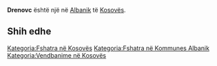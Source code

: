 {{Fshat në 
 | Emri                = Drenovc
 | EmriAlt                = 
 | NAME_SHORT_FORM=      
 | NAME_GENERIC=      
 | NAME_SORT_NAME_RO=      DRENOVC
 | FULL_NAME_RO = Drenovc
 | FULL_NAME_ND_RO=Drenovc
 | SORT_NAME_RG=DRENOVC
 | FULL_NAME_RG=Drenovc
 | FULL_NAME_ND_RG=Drenovc
 | SRP_NAME_SHORT_FORM=      
 | SRP_NAME_GENERIC=      
 | SRP_NAME_SORT_NAME_RO=      
 | SRP_FULL_NAME_RO = 
 | SRP_FULL_NAME_ND_RO=
 | SRP_SORT_NAME_RG=
 | SRP_FULL_NAME_RG=
 | SRP_FULL_NAME_ND_RG=
 | Emri (Rasa dhanore) = 
 | Figura              = 
 | Shteti              = Kosovo
 | Komuna              = Albanik
 | Kodi postar         = 
 | Sipërfaqja          = 

 | Popullsia           = 

 | Regj. i popullsisë  = 
 | Dend. e popullsisë  = 
 | Faqja zyrtare       = 
 <!--- Koordinatat ----> 
 | Gjerësia            = 42.602778
 | Gjatësia            = 20.521667
 | Lartësia            = 
}}
'''Drenovc''' është një [[]] në [[Albanik]] të [[Kosovës]].

<!-- == Gjeografia == -->
<!-- == Historia == -->
<!-- == Demografia == -->
== Shih edhe ==
{{Komuna Albanik}}
{{Kosovo-Administrata-Cung}}

[[Kategoria:Fshatra në Kosovës]]
[[Kategoria:Fshatra në Kommunes Albanik]]
[[Kategoria:Vendbanime në Kosovës]]
